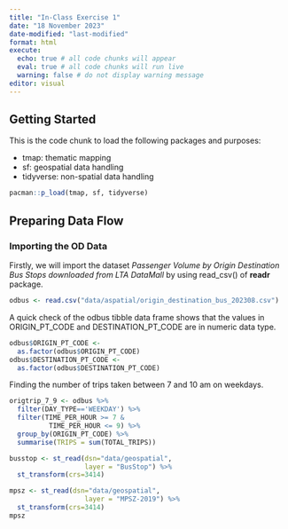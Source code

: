 ```yaml
---
title: "In-Class Exercise 1"
date: "18 November 2023"
date-modified: "last-modified"
format: html
execute: 
  echo: true # all code chunks will appear
  eval: true # all code chunks will run live
  warning: false # do not display warning message
editor: visual
---
```


## Getting Started

This is the code chunk to load the following packages and purposes:

-   tmap: thematic mapping
-   sf: geospatial data handling
-   tidyverse: non-spatial data handling

```r
pacman::p_load(tmap, sf, tidyverse)
```

## Preparing Data Flow

### Importing the OD Data

Firstly, we will import the dataset *Passenger Volume by Origin Destination Bus Stops downloaded from LTA DataMall* by using read_csv() of **readr** package.

```r
odbus <- read.csv("data/aspatial/origin_destination_bus_202308.csv")
```

A quick check of the odbus tibble data frame shows that the values in ORIGIN_PT_CODE and DESTINATION_PT_CODE are in numeric data type.

```r
odbus$ORIGIN_PT_CODE <-
  as.factor(odbus$ORIGIN_PT_CODE) 
odbus$DESTINATION_PT_CODE <-
  as.factor(odbus$DESTINATION_PT_CODE)
```


Finding the number of trips taken between 7 and 10 am on weekdays.
```r
origtrip_7_9 <- odbus %>%
  filter(DAY_TYPE=='WEEKDAY') %>%
  filter(TIME_PER_HOUR >= 7 &
          TIME_PER_HOUR <= 9) %>%
  group_by(ORIGIN_PT_CODE) %>%
  summarise(TRIPS = sum(TOTAL_TRIPS))
```


```r
busstop <- st_read(dsn="data/geospatial",
                   layer = "BusStop") %>%
  st_transform(crs=3414)
```

```r
mpsz <- st_read(dsn="data/geospatial",
                   layer = "MPSZ-2019") %>%
  st_transform(crs=3414)
mpsz
```